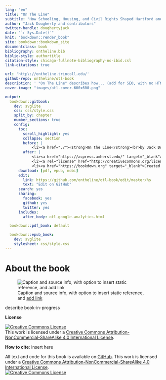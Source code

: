 ```yaml
---
lang: "en"
title: "On The Line"
subtitle: "How Schooling, Housing, and Civil Rights Shaped Hartford and its Suburbs"
author: "Jack Dougherty and contributors"
twitter-handle: doughertyjack
date: "`r Sys.Date()`"
knit: "bookdown::render_book"
site: bookdown::bookdown_site
documentclass: book
bibliography: ontheline.bib
biblio-style: authortitle
citation-style: chicago-fullnote-bibliography-no-ibid.csl
link-citations: true

url: 'http\://ontheline.trincoll.edu/'
github-repo: ontheline/otl-book
description: ' "On The Line" describes how... (add for SEO, with no HTML)'
cover-image: "images/otl-cover-600x600.png"

output:
  bookdown::gitbook:
    dev: svglite
    css: css/style.css
    split_by: chapter
    number_sections: true
    config:
      toc:
        scroll_highlight: yes
        collapse: section
        before: |
            <li><a href="./"><strong>On the Line</strong><br>by Jack Dougherty & contributors</a></li>
        after: |
            <li><a href="https://acpress.amherst.edu/" target="_blank">Open access book-in-progress</br>for Amherst College Press</a></li>
            <li><a rel="license" href="http://creativecommons.org/licenses/by-nc-sa/4.0/"><img alt="Creative Commons License" style="border-width:0" src="https://i.creativecommons.org/l/by-nc-sa/4.0/88x31.png" /></a></li>
            <li><a href="https://bookdown.org" target="_blank">Created with Bookdown</a></li>
      download: [pdf, epub, mobi]
      edit:
        link: https://github.com/ontheline/otl-book/edit/master/%s
        text: "Edit on GitHub"
      search: yes
      sharing:
        facebook: yes
        github: yes
        twitter: yes
      includes:
        after_body: otl-google-analytics.html

  bookdown::pdf_book: default

  bookdown::epub_book:
    dev: svglite
    stylesheet: css/style.css
---
```

# About the book {-}

![Caption and source info, with option to insert static reference, and [add link](http://www.google.com)](images/otl-cover-600x600.png)

describe book-in-progress

**License**

<a rel="license" href="http://creativecommons.org/licenses/by-nc-sa/4.0/"><img alt="Creative Commons License" style="border-width:0" src="https://i.creativecommons.org/l/by-nc-sa/4.0/80x15.png" /></a><br />This work is licensed under a <a rel="license" href="http://creativecommons.org/licenses/by-nc-sa/4.0/">Creative Commons Attribution-NonCommercial-ShareAlike 4.0 International License</a>.



**How to cite**: insert here

All text and code for this book is available on [GitHub](https://github.com/ontheline).  This work is licensed under a <a rel="license" href="http://creativecommons.org/licenses/by-nc-sa/4.0/">Creative Commons Attribution-NonCommercial-ShareAlike 4.0 International License</a>.<br>
<a rel="license" href="http://creativecommons.org/licenses/by-nc-sa/4.0/"><img alt="Creative Commons License" style="border-width:0" src="https://i.creativecommons.org/l/by-nc-sa/4.0/80x15.png" /></a>

